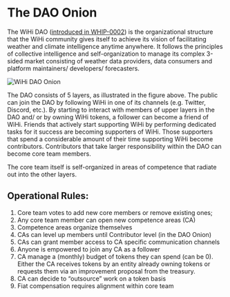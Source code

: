 # The DAO Onion

The WiHi DAO ([introduced in WHIP-0002](https://github.com/wihi-labs/WHIP/blob/main/0002-wihi-dao/main.md)) is the organizational structure that
the WiHi community gives itself to achieve its
vision of facilitating weather and climate intelligence
 anytime anywhere. It follows the principles of collective intelligence
 and self-organization to manage its complex 3-sided market consisting of 
 weather data providers, data consumers and platform maintainers/ developers/ forecasters.

 ![WiHi DAO Onion](../img/wihi_DAO_onion.png)

 The DAO consists of 5 layers, as illustrated in the figure above. The public can join the DAO by following WiHi in one of its channels (e.g. Twitter, Discord, etc.). By starting to interact with members of upper layers in the DAO and/ or by owning WiHi tokens, a follower can become a friend of WiHi. Friends that actively start supporting WiHi by performing dedicated tasks for it success are becoming supporters of WiHi. Those supporters that spend a considerable amount of their time supporting WiHi become contributors. Contributors that take larger responsibility within the DAO can become core team members.

The core team itself is self-organized in areas of competence that radiate out into the other layers.

## Operational Rules:

1. Core team votes to add new core members or remove existing ones;
2. Any core team member can open new competence areas (CA)
3. Competence areas organize themselves
4. CAs can level up members until Contributor level (in the DAO Onion)
5. CAs can grant member access to CA specific communication channels
6. Anyone is empowered to join any CA as a follower
7. CA manage a (monthly) budget of tokens they can spend (can be 0). Either the CA receives tokens by an entity already owning tokens or requests them via an improvement proposal from the treasury.
8. CA can decide to “outsource” work on a token basis
9. Fiat compensation requires alignment within core team
